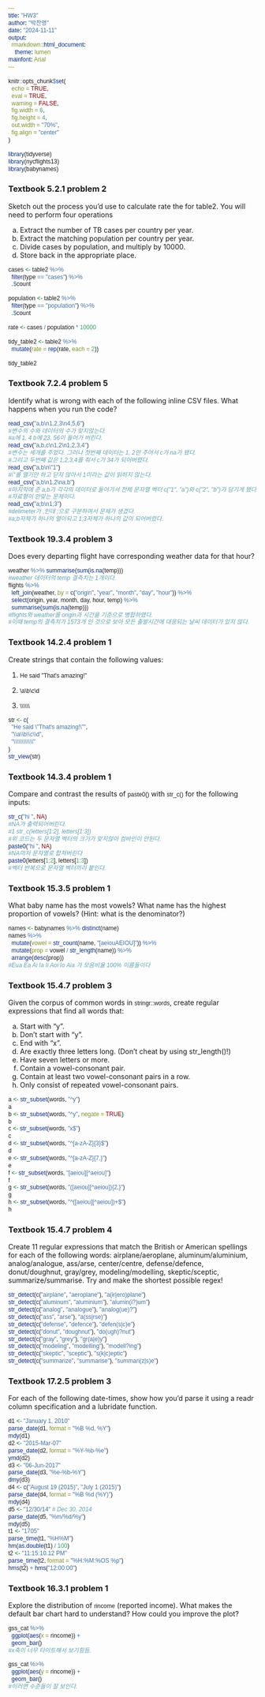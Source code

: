 ```yaml
---
title: "HW3"
author: "박찬영"
date: "2024-11-11"
output:
  rmarkdown::html_document:
    theme: lumen
mainfont: Arial
---
```


<head>
  <style>
    code {
      font-family: "Arial"
    }
  </style>
</head>

```r
knitr::opts_chunk$set(
  echo = TRUE,
  eval = TRUE,
  warning = FALSE,
  fig.width = 6,
  fig.height = 4,
  out.width = "70%",
  fig.align = "center"
)
```

```r
library(tidyverse)
library(nycflights13)
library(babynames)
```


### Textbook 5.2.1 problem 2

Sketch out the process you’d use to calculate rate the for table2. 
You will need to perform four operations

(a) Extract the number of TB cases per country per year.
(b) Extract the matching population per country per year.
(c) Divide cases by population, and multiply by 10000.
(d) Store back in the appropriate place.

```r
cases <- table2 %>%
  filter(type == "cases") %>%
  .$count

population <- table2 %>%
  filter(type == "population") %>%
  .$count

rate <- cases / population * 10000

tidy_table2 <- table2 %>%
  mutate(rate = rep(rate, each = 2))

tidy_table2
```



### Textbook 7.2.4 problem 5

Identify what is wrong with each of the following inline CSV files.
What happens when you run the code?

```r
read_csv("a,b\n1,2,3\n4,5,6")
#변수의 수와 데이터의 수가 맞지않는다.
#a에 1, 4 b에 23, 56이 들어가 버린다.
read_csv("a,b,c\n1,2\n1,2,3,4")
#변수는 세개를 주었다. 그러나 첫번째 데이터는 1, 2만 주어서 c가 na가 됐다.
#그리고 두번째 값은 1,2,3,4를 줘서 c가 34가 되어버렸다.
read_csv("a,b\n\"1")
#\"를 열기만 하고 닫지 않아서 1이라는 값이 읽히지 않는다.
read_csv("a,b\n1,2\na,b")
#마지막에 준 a,b가 각각의 데이터로 들어가서 전체 문자열 벡터 c("1", "a")와 c("2", "b")가 담기게 됐다.
#자료형이 안맞는 문제이다.
read_csv("a;b\n1;3")
#delimeter가 ,인데 ;으로 구분하여서 문제가 생겼다.
#a;b자체가 하나의 열이되고 1;3자체가 하나의 값이 되어버렸다.
```



### Textbook 19.3.4 problem 3

Does every departing flight have corresponding weather data for that hour?

```r
weather %>% summarise(sum(is.na(temp)))
#weather 데이터의 temp 결측치는 1개이다.
flights %>%
  left_join(weather, by = c("origin", "year", "month", "day", "hour")) %>%
  select(origin, year, month, day, hour, temp) %>%
  summarise(sum(is.na(temp)))
#flights와 weather를 origin과 시간을 기준으로 병합하였다.
#이때 temp의 결측치가 1573개 인 것으로 보아 모든 출발시간에 대응되는 날씨 데이터가 있지 않다.
```



### Textbook 14.2.4 problem 1

Create strings that contain the following values:

1. `He said "That's amazing!"`

2. `\a\b\c\d`

3. `\\\\\\`

```r
str <- c(
  "He said \"That's amazing!\"",
  "\\a\\b\\c\\d",
  "\\\\\\\\\\\\"
)
str_view(str)
```



### Textbook 14.3.4 problem 1

Compare and contrast the results of `paste0()` with `str_c()` for the following inputs:

```r
str_c("hi ", NA)
#NA가 출력되어버린다.
#1 str_c(letters[1:2], letters[1:3])
#위 코드는 두 문자열 벡터의 크기가 맞지않아 컴바인이 안된다.
paste0("hi ", NA)
#NA마저 문자열로 합쳐버린다
paste0(letters[1:2], letters[1:3])
#벡터 반복으로 문자열 벡터끼리 붙인다.
```



### Textbook 15.3.5 problem 1

What baby name has the most vowels? 
What name has the highest proportion of vowels? (Hint: what is the denominator?)

```r
names <- babynames %>% distinct(name)
names %>%
  mutate(vowel = str_count(name, "[aeiouAEIOU]")) %>%
  mutate(prop = vowel / str_length(name)) %>%
  arrange(desc(prop))
#Eua Ea Ai Ia Ii Aoi Io Aia 가 모음비율 100% 이름들이다
```



### Textbook 15.4.7 problem 3

Given the corpus of common words in `stringr::words`, create regular expressions that find all words that:

(a) Start with “y”.
(b) Don’t start with “y”.
(c) End with “x”.
(d) Are exactly three letters long. (Don’t cheat by using str_length()!)
(e) Have seven letters or more.
(f) Contain a vowel-consonant pair.
(g) Contain at least two vowel-consonant pairs in a row.
(h) Only consist of repeated vowel-consonant pairs.

```r
a <- str_subset(words, "^y")
a
b <- str_subset(words, "^y", negate = TRUE)
b
c <- str_subset(words, "x$")
c
d <- str_subset(words, "^[a-zA-Z]{3}$")
d
e <- str_subset(words, "^[a-zA-Z]{7,}")
e
f <- str_subset(words, "[aeiou][^aeiou]")
f
g <- str_subset(words, "([aeiou][^aeiou]){2,}")
g
h <- str_subset(words, "^([aeiou][^aeiou])+$")
h
```



### Textbook 15.4.7 problem 4

Create 11 regular expressions that match the British or American spellings for each of the following words: airplane/aeroplane, aluminum/aluminium, analog/analogue, ass/arse, center/centre, defense/defence, donut/doughnut, gray/grey, modeling/modelling, skeptic/sceptic, summarize/summarise. Try and make the shortest possible regex!

```r
str_detect(c("airplane", "aeroplane"), "a(ir|ero)plane")
str_detect(c("aluminum", "aluminium"), "alumin(i?)um")
str_detect(c("analog", "analogue"), "analog(ue)?")
str_detect(c("ass", "arse"), "a(ss|rse)")
str_detect(c("defense", "defence"), "defen(s|c)e")
str_detect(c("donut", "doughnut"), "do(ugh)?nut")
str_detect(c("gray", "grey"), "gr(a|e)y")
str_detect(c("modeling", "modelling"), "modell?ing")
str_detect(c("skeptic", "sceptic"), "s(k|c)eptic")
str_detect(c("summarize", "summarise"), "summari(z|s)e")
```



### Textbook 17.2.5 problem 3

For each of the following date-times, show how you’d parse it using a readr column specification and a lubridate function.

```r
d1 <- "January 1, 2010"
parse_date(d1, format = "%B %d, %Y")
mdy(d1)
d2 <- "2015-Mar-07"
parse_date(d2, format = "%Y-%b-%e")
ymd(d2)
d3 <- "06-Jun-2017"
parse_date(d3, "%e-%b-%Y")
dmy(d3)
d4 <- c("August 19 (2015)", "July 1 (2015)")
parse_date(d4, format = "%B %d (%Y)")
mdy(d4)
d5 <- "12/30/14" # Dec 30, 2014
parse_date(d5, "%m/%d/%y")
mdy(d5)
t1 <- "1705"
parse_time(t1, "%H%M")
hm(as.double(t1) / 100)
t2 <- "11:15:10.12 PM"
parse_time(t2, format = "%H:%M:%OS %p")
hms(t2) + hms("12:00:00")
```



### Textbook 16.3.1 problem 1

Explore the distribution of `rincome` (reported income). What makes the default bar chart hard to understand? How could you improve the plot?

```r
gss_cat %>%
  ggplot(aes(x = rincome)) +
  geom_bar()
#x축이 너무 타이트해서 보기힘듬.

gss_cat %>%
  ggplot(aes(y = rincome)) +
  geom_bar()
#이러면 수준들이 잘 보인다.
```